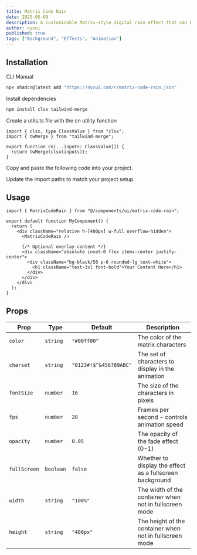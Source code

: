 ```yaml
---
title: Matrix Code Rain
date: 2025-05-09
description: A customizable Matrix-style digital rain effect that can be used as a background or in a container.
author: nyxui
published: true
tags: ["Background", "Effects", "Animation"]
---
```


<ComponentPreview name="matrix-code-rain-demo" />

## Installation

<Tabs defaultValue="cli">

<TabsList>
  <TabsTrigger value="cli">CLI</TabsTrigger>
  <TabsTrigger value="manual">Manual</TabsTrigger>
</TabsList>
<TabsContent value="cli">

```bash
npx shadcn@latest add "https://nyxui.com/r/matrix-code-rain.json"
```

</TabsContent>

<TabsContent value="manual">

<Steps>

<Step>Install dependencies</Step>

```bash
npm install clsx tailwind-merge
```

<Step>Create a utils.ts file with the cn utility function</Step>

```tsx
import { clsx, type ClassValue } from "clsx";
import { twMerge } from "tailwind-merge";

export function cn(...inputs: ClassValue[]) {
  return twMerge(clsx(inputs));
}
```

<Step>Copy and paste the following code into your project.</Step>

<ComponentSource name="matrix-code-rain" />

<Step>Update the import paths to match your project setup.</Step>

</Steps>

</TabsContent>

</Tabs>

## Usage

```tsx
import { MatrixCodeRain } from "@/components/ui/matrix-code-rain";
```

```tsx
export default function MyComponent() {
  return (
    <div className="relative h-[400px] w-full overflow-hidden">
      <MatrixCodeRain />

      {/* Optional overlay content */}
      <div className="absolute inset-0 flex items-center justify-center">
        <div className="bg-black/50 p-6 rounded-lg text-white">
          <h1 className="text-3xl font-bold">Your Content Here</h1>
        </div>
      </div>
    </div>
  );
}
```

## Props

| Prop         | Type      | Default                | Description                                              |
| ------------ | --------- | ---------------------- | -------------------------------------------------------- |
| `color`      | `string`  | `"#00ff00"`            | The color of the matrix characters                       |
| `charset`    | `string`  | `"0123#!$^&456789ABC"` | The set of characters to display in the animation        |
| `fontSize`   | `number`  | `16`                   | The size of the characters in pixels                     |
| `fps`        | `number`  | `20`                   | Frames per second - controls animation speed             |
| `opacity`    | `number`  | `0.05`                 | The opacity of the fade effect (0-1)                     |
| `fullScreen` | `boolean` | `false`                | Whether to display the effect as a fullscreen background |
| `width`      | `string`  | `"100%"`               | The width of the container when not in fullscreen mode   |
| `height`     | `string`  | `"400px"`              | The height of the container when not in fullscreen mode  |
